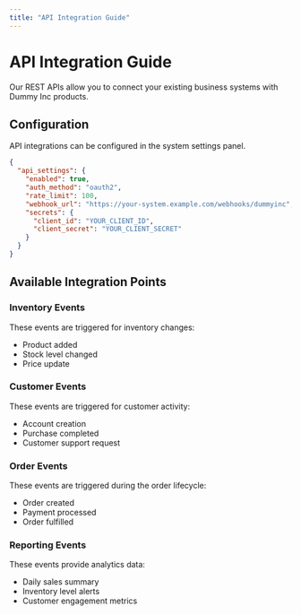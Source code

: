 ```yaml
---
title: "API Integration Guide"
---
```


# API Integration Guide

Our REST APIs allow you to connect your existing business systems with Dummy Inc products.

## Configuration

API integrations can be configured in the system settings panel.

```json
{
  "api_settings": {
    "enabled": true,
    "auth_method": "oauth2",
    "rate_limit": 100,
    "webhook_url": "https://your-system.example.com/webhooks/dummyinc",
    "secrets": {
      "client_id": "YOUR_CLIENT_ID",
      "client_secret": "YOUR_CLIENT_SECRET"
    }
  }
}
```

## Available Integration Points

### Inventory Events

These events are triggered for inventory changes:

- Product added
- Stock level changed
- Price update

### Customer Events

These events are triggered for customer activity:

- Account creation
- Purchase completed
- Customer support request

### Order Events

These events are triggered during the order lifecycle:

- Order created
- Payment processed
- Order fulfilled

### Reporting Events

These events provide analytics data:

- Daily sales summary
- Inventory level alerts
- Customer engagement metrics
